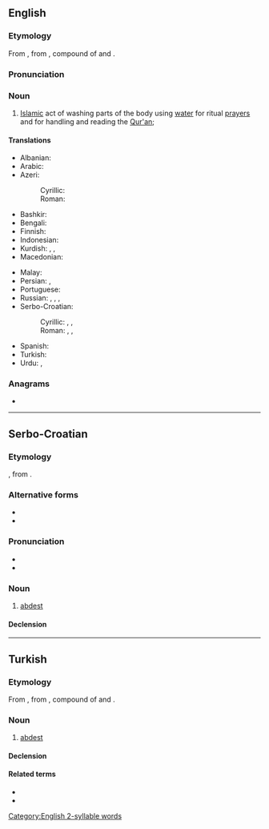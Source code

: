 ==English==

===Etymology===
{{PIE root|en|h₂ep|ǵʰes}}
From {{etyl|tr|en}} {{m|tr|abdest}}, from {{etyl|fa|en}} {{m|fa|sc=fa-Arab|آبدست|tr=âbdast}}, compound of {{m|fa|sc=fa-Arab|آب|tr=âb||water}} and {{m|fa|sc=fa-Arab|دست|tr=dast||hand}}.

===Pronunciation===
{{rfp|lang=en}}

{{rfap|lang=en}}

<!-- 2 syllable words !-->

===Noun===
{{en-noun|-}}

# [[Islam]]ic act of washing parts of the body using [[water]] for ritual [[prayer]]s and for handling and reading the [[Qur'an]]; {{synonym of|wudu|lang=en}}

====Translations====
{{trans-top|Islamic act of washing parts of the body}}
* Albanian: {{t+|sq|avdes}}
* Arabic: {{t|ar|وُضُوء}}
* Azeri:
*: Cyrillic: {{t|az|абдәст|sc=Cyrl}}
*: Roman: {{t+|az|abdəst}}
* Bashkir: {{t|ba|тәһәрәт|sc=Cyrl}}
* Bengali: {{t|bn|ওযু|tr=oyu|sc=Beng}}
* Finnish: {{t|fi|rukouspesu}}
* Indonesian: {{t|id|wudhu}}
* Kurdish: {{t+|ku|avdest}}, {{t+|ku|abdest}}, {{t+|ku|awdest}}
* Macedonian: {{t|mk|абдест|m|tr=abdest}}
{{trans-mid}}
* Malay: {{t|ms|wuduk}}
* Persian: {{t+|fa|آبدست|tr=âbdast}}, {{t+|fa|وضو|tr=vozu}}
* Portuguese: {{t|pt|abdeste|m}}
* Russian: {{t+|ru|абде́ст|m|tr=abdɛ́st}}, {{t+|ru|ву́ду́|m}}, {{t|ru|вуду́г|m}}, {{t+|ru|омове́ние|n}}
* Serbo-Croatian:
*: Cyrillic: {{t|sh|а̀бдест|m|sc=Cyrl}}, {{t|sh|а̀бдес|m|sc=Cyrl}}, {{t|sh|а̀вдест|m|sc=Cyrl}}
*: Roman: {{t+|sh|àbdest|m}}, {{t|sh|àbdes|m}}, {{t+|sh|àvdest|m}}
* Spanish: {{t+|es|abdesto|m}}
* Turkish: {{t+|tr|abdest}}
* Urdu: {{t+|ur|وضو|tr=vuzu}}, {{t|ur|آبدست|tr=ābdast}}
{{trans-bottom}}

===Anagrams===
* {{anagrams|en|badest|basted}}

[[Category:English 2-syllable words]]

----

==Serbo-Croatian==

===Etymology===
{{borrowing|sh|ota|آبدست|tr=âbdest|sc=ota-Arab}}, from {{derived|sh|fa|آبدست|tr=âbdast|sc=fa-Arab}}.

===Alternative forms===
* {{l|sh|àbdes}}
* {{l|sh|àvdest}}

===Pronunciation===
* {{IPA|/ǎbdest/|lang=sh}}
* {{hyphenation|ab|dest|lang=sh}}

===Noun===
{{sh-noun|g=m|head=àbdest}}

# {{lb|sh|Islam}} [[#English|abdest]]

====Declension====
{{sh-decl-noun-unc
|abdest
|abdesta
|abdestu
|abdest
|abdeste
|abdestu
|abdestom
}}

----

==Turkish==

===Etymology===
{{PIE root|tr|h₂ep|ǵʰes}}
From {{inh|tr|ota|آبدست|tr=âbdest|gloss=abdest}}, from {{der|tr|fa|آبدست|tr=âbdast|sc=fa-Arab}}, compound of {{m|fa|آب|tr=âb|sc=fa-Arab||water}} and {{m|fa|دست|tr=dast|sc=fa-Arab||hand}}.

===Noun===
{{tr-noun|i|ler}}

# {{lb|tr|Islam}} [[#English|abdest]]

====Declension====
{{tr-noun-c|i|t|poss=+}}

====Related terms====
* {{l|tr|abdestli}}
* {{l|tr|abdestsiz}}